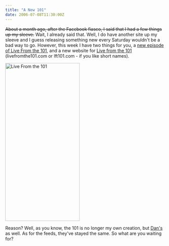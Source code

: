 ```yaml
---
title: "A New 101"
date: 2006-07-08T11:30:00Z
---
```


<del>About a month ago, after the Facebook fiasco, I said that I had a few things up my sleeve.</del> Wait, I already said that. Well, I do have another site up my sleeve and I guess releasing something new every Saturday wouldn't be a bad way to go. However, this week I have two things for you, a [new episode of Live From the 101][1], and a new website for [Live from the 101][2] (livefromthe101.com or lft101.com - if you like short names).

[<img src="https://static.flickr.com/78/185007494_21cef652fd.jpg" width="235" height="500" alt="Live From the 101" />][3]

Reason? Well, as you know, the 101 is no longer my own creation, but <a href="http://superfluousbanter.com" rel="friend met colleague">Dan's</a> as well. As for the feeds, they've stayed the same. So what are you waiting for?

 [1]: http://livefromthe101.com/download/episode011.mp3
 [2]: http://livefromthe101.com/
 [3]: http://www.flickr.com/photos/avalonstar/185007494/
